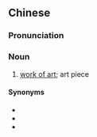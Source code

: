 {{also|艺术作品}}
==Chinese==
{{zh-forms|s=艺术作品|type=22}}

===Pronunciation===
{{zh-pron
|m=yìshù zuòpǐn
|cat=n
}}

===Noun===
{{zh-noun}}

# [[work of art]]; art piece

====Synonyms====
* {{zh-l|美術作品}}
* {{zh-l|藝術品}}
* {{zh-l|作品}}
